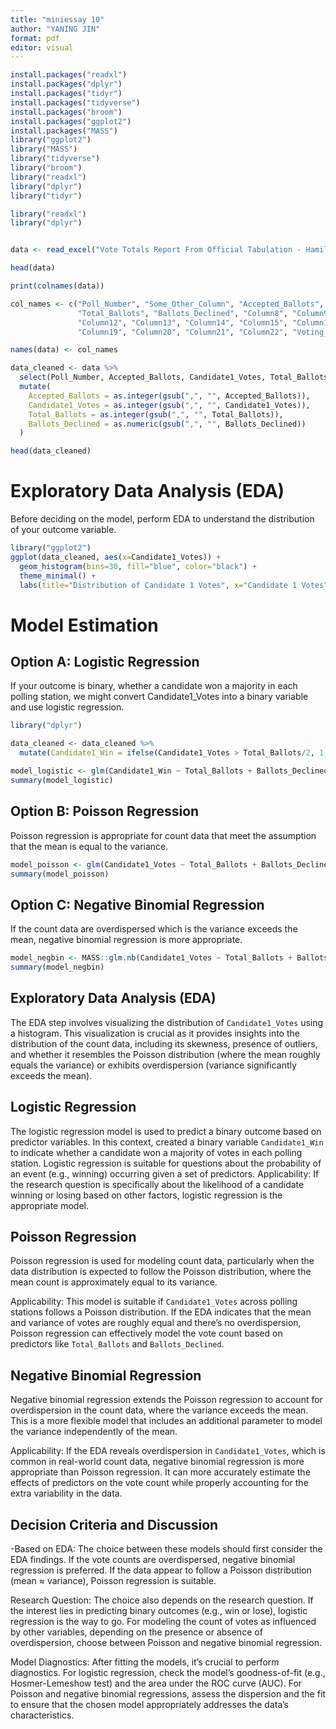 ```yaml
---
title: "miniessay 10"
author: "YANING JIN"
format: pdf
editor: visual
---
```


```r
install.packages("readxl")
install.packages("dplyr")
install.packages("tidyr")
install.packages("tidyverse")
install.packages("broom")
install.packages("ggplot2")
install.packages("MASS")
library("ggplot2")
library("MASS")
library("tidyverse")
library("broom")
library("readxl")
library("dplyr")
library("tidyr")
```

```r
library("readxl")
library("dplyr")


data <- read_excel("Vote Totals Report From Official Tabulation - Hamilton Centre 036.xlsx", skip = 10)

head(data)

print(colnames(data))

col_names <- c("Poll_Number", "Some_Other_Column", "Accepted_Ballots", "Column4", "Candidate1_Votes",
               "Total_Ballots", "Ballots_Declined", "Column8", "Column9", "Column10", "Column11", 
               "Column12", "Column13", "Column14", "Column15", "Column16", "Column17", "Column18", 
               "Column19", "Column20", "Column21", "Column22", "Voting_Location")

names(data) <- col_names

data_cleaned <- data %>%
  select(Poll_Number, Accepted_Ballots, Candidate1_Votes, Total_Ballots, Ballots_Declined) %>%
  mutate(
    Accepted_Ballots = as.integer(gsub(",", "", Accepted_Ballots)),
    Candidate1_Votes = as.integer(gsub(",", "", Candidate1_Votes)),
    Total_Ballots = as.integer(gsub(",", "", Total_Ballots)),
    Ballots_Declined = as.numeric(gsub(",", "", Ballots_Declined))
  )

head(data_cleaned)

```

# Exploratory Data Analysis (EDA)

Before deciding on the model, perform EDA to understand the distribution of your outcome variable.

```r
library("ggplot2")
ggplot(data_cleaned, aes(x=Candidate1_Votes)) + 
  geom_histogram(bins=30, fill="blue", color="black") +
  theme_minimal() +
  labs(title="Distribution of Candidate 1 Votes", x="Candidate 1 Votes", y="Frequency")


```

# Model Estimation

## Option A: Logistic Regression

If your outcome is binary, whether a candidate won a majority in each polling station, we might convert Candidate1_Votes into a binary variable and use logistic regression.

```r
library("dplyr")

data_cleaned <- data_cleaned %>%
  mutate(Candidate1_Win = ifelse(Candidate1_Votes > Total_Ballots/2, 1, 0))

model_logistic <- glm(Candidate1_Win ~ Total_Ballots + Ballots_Declined, data=data_cleaned, family=binomial)
summary(model_logistic)

```

## Option B: Poisson Regression

Poisson regression is appropriate for count data that meet the assumption that the mean is equal to the variance.

```r
model_poisson <- glm(Candidate1_Votes ~ Total_Ballots + Ballots_Declined, data=data_cleaned, family=poisson)
summary(model_poisson)

```

## Option C: Negative Binomial Regression

If the count data are overdispersed which is the variance exceeds the mean, negative binomial regression is more appropriate.

```r
model_negbin <- MASS::glm.nb(Candidate1_Votes ~ Total_Ballots + Ballots_Declined, data=data_cleaned)
summary(model_negbin)

```

## Exploratory Data Analysis (EDA)

The EDA step involves visualizing the distribution of `Candidate1_Votes` using a histogram. This visualization is crucial as it provides insights into the distribution of the count data, including its skewness, presence of outliers, and whether it resembles the Poisson distribution (where the mean roughly equals the variance) or exhibits overdispersion (variance significantly exceeds the mean).

## Logistic Regression

The logistic regression model is used to predict a binary outcome based on predictor variables. In this context, created a binary variable `Candidate1_Win` to indicate whether a candidate won a majority of votes in each polling station. Logistic regression is suitable for questions about the probability of an event (e.g., winning) occurring given a set of predictors. Applicability: If the research question is specifically about the likelihood of a candidate winning or losing based on other factors, logistic regression is the appropriate model.

## Poisson Regression

Poisson regression is used for modeling count data, particularly when the data distribution is expected to follow the Poisson distribution, where the mean count is approximately equal to its variance.

Applicability: This model is suitable if `Candidate1_Votes` across polling stations follows a Poisson distribution. If the EDA indicates that the mean and variance of votes are roughly equal and there's no overdispersion, Poisson regression can effectively model the vote count based on predictors like `Total_Ballots` and `Ballots_Declined`.

## Negative Binomial Regression

Negative binomial regression extends the Poisson regression to account for overdispersion in the count data, where the variance exceeds the mean. This is a more flexible model that includes an additional parameter to model the variance independently of the mean.

Applicability: If the EDA reveals overdispersion in `Candidate1_Votes`, which is common in real-world count data, negative binomial regression is more appropriate than Poisson regression. It can more accurately estimate the effects of predictors on the vote count while properly accounting for the extra variability in the data.

## Decision Criteria and Discussion

-Based on EDA: The choice between these models should first consider the EDA findings. If the vote counts are overdispersed, negative binomial regression is preferred. If the data appear to follow a Poisson distribution (mean ≈ variance), Poisson regression is suitable.

Research Question: The choice also depends on the research question. If the interest lies in predicting binary outcomes (e.g., win or lose), logistic regression is the way to go. For modeling the count of votes as influenced by other variables, depending on the presence or absence of overdispersion, choose between Poisson and negative binomial regression.

Model Diagnostics: After fitting the models, it's crucial to perform diagnostics. For logistic regression, check the model's goodness-of-fit (e.g., Hosmer-Lemeshow test) and the area under the ROC curve (AUC). For Poisson and negative binomial regressions, assess the dispersion and the fit to ensure that the chosen model appropriately addresses the data's characteristics.

